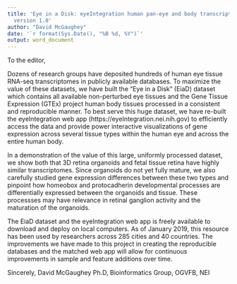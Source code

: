 ```yaml
---
title: 'Eye in a Disk: eyeIntegration human pan-eye and body transcriptome database
  version 1.0'
author: "David McGaughey"
date: '`r format(Sys.Date(), "%B %d, %Y")`'
output: word_document
---
```


To the editor,

Dozens of research groups have deposited hundreds of human eye tissue RNA-seq transcriptomes in publicly available databases. To maximize the value of these datasets, we have built the "Eye in a Disk" (EiaD) dataset which contains all available non-perturbed eye tissues and the Gene Tissue Expression (GTEx) project human body tissues processed in a consistent and reproducible manner. To best serve this huge dataset, we have re-built the eyeIntegration web app (https://eyeIntegration.nei.nih.gov) to efficiently access the data and provide power interactive visualizations of gene expression across several tissue types within the human eye and across the entire human body. 

In a demonstration of the value of this large, uniformly processed dataset, we show both that 3D retina organoids and fetal tissue retina have highly similar transcriptomes. Since organoids do not yet fully mature, we also carefully studied gene expression differences between these two types and pinpoint how homeobox and protocadherin developmental processes are differentially expressed between the organoids and tissue. These processses may have relevance in retinal ganglion activity and the maturation of the organoids. 

The EiaD dataset and the eyeIntegration web app is freely available to download and deploy on local computers. As of January 2019, this resource has been used by researchers across 285 cities and 40 countries. The improvements we have made to this project in creating the reproducible databases and the matched web app will allow for continuous improvements in sample and feature additions over time. 

Sincerely,
David McGaughey Ph.D, Bioinformatics Group, OGVFB, NEI


